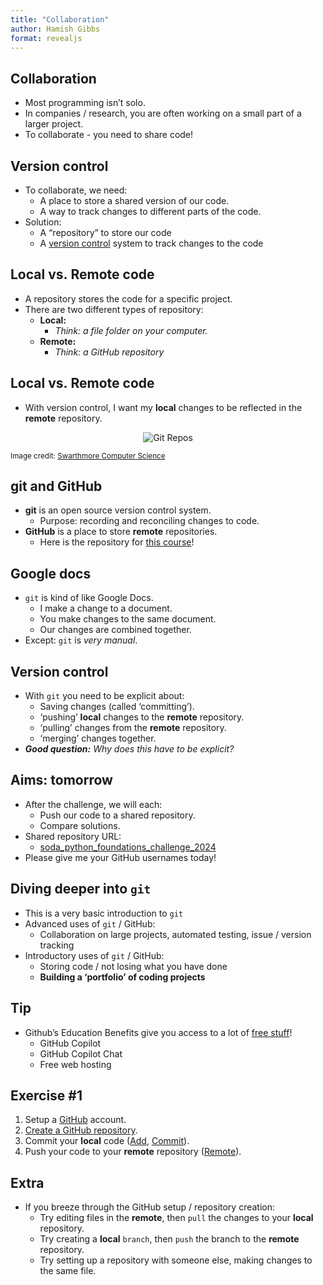 ```yaml
---
title: "Collaboration"
author: Hamish Gibbs
format: revealjs
---
```


## Collaboration

* Most programming isn't solo.
* In companies / research, you are often working on a small part of a larger project.
* To collaborate - you need to share code!

## Version control

* To collaborate, we need:
    * A place to store a shared version of our code.
    * A way to track changes to different parts of the code.
* Solution: 
    * A "repository" to store our code
    * A [version control](https://en.wikipedia.org/wiki/Version_control) system to track changes to the code

## Local vs. Remote code

* A repository stores the code for a specific project.
* There are two different types of repository:
    * **Local:** 
        * *Think: a file folder on your computer.*
    * **Remote:** 
        * *Think: a GitHub repository*

## Local vs. Remote code

* With version control, I want my **local** changes to be reflected in the **remote** repository. 

<p align="center">
  <img src="https://www.cs.swarthmore.edu/git/git-repos.svg" alt="Git Repos">
</p>

<small>Image credit: [Swarthmore Computer Science](https://www.cs.swarthmore.edu/git/)</small>


## git and GitHub

* **git** is an open source version control system. 
    * Purpose: recording and reconciling changes to code.
* **GitHub** is a place to store **remote** repositories. 
    * Here is the repository for [this course](https://github.com/hamishgibbs/soda_python_foundations)!

## Google docs

* `git` is kind of like Google Docs.
    * I make a change to a document.
    * You make changes to the same document.
    * Our changes are combined together.
* Except: `git` is *very manual*.

## Version control

* With `git` you need to be explicit about:
    * Saving changes (called 'committing').
    * 'pushing' **local** changes to the **remote** repository.
    * 'pulling' changes from the **remote** repository.
    * 'merging' changes together.
* ***Good question:** Why does this have to be explicit?*

## Aims: tomorrow

* After the challenge, we will each: 
    * Push our code to a shared repository.
    * Compare solutions.
* Shared repository URL:
    * [soda_python_foundations_challenge_2024](https://github.com/hamishgibbs/soda_python_foundations_challenge_2024)
* Please give me your GitHub usernames today!

## Diving deeper into `git`

* This is a very basic introduction to `git`
* Advanced uses of `git` / GitHub:
    * Collaboration on large projects, automated testing, issue / version tracking
* Introductory uses of `git` / GitHub:
    * Storing code / not losing what you have done
    * **Building a 'portfolio' of coding projects**

## Tip

* Github's Education Benefits give you access to a lot of [free stuff](https://education.github.com/benefits)!
    * GitHub Copilot
    * GitHub Copilot Chat
    * Free web hosting

## Exercise #1

1. Setup a [GitHub](https://github.com/) account.
2. [Create a GitHub repository](https://docs.github.com/en/repositories/creating-and-managing-repositories/creating-a-new-repository).
3. Commit your **local** code ([Add](https://github.com/git-guides/git-add), [Commit](https://github.com/git-guides/git-commit)).
4. Push your code to your **remote** repository ([Remote](https://github.com/git-guides/git-remote)).

## Extra

* If you breeze through the GitHub setup / repository creation:
    * Try editing files in the **remote**, then `pull` the changes to your **local** repository.
    * Try creating a **local** `branch`, then `push` the branch to the **remote** repository.
    * Try setting up a repository with someone else, making changes to the same file.
